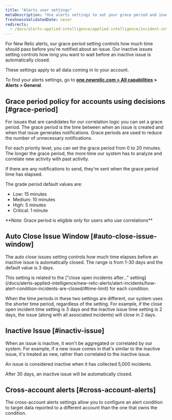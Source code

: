 ```yaml
---
title: "Alerts user settings"
metaDescription: "Use alerts settings to set your grace period and inactive issue time policies."
freshnessValidatedDate: never
redirects:
  - /docs/alerts-applied-intelligence/applied-intelligence/incident-intelligence/user-settings
---
```


For New Relic alerts, our grace period setting controls how much time should pass before you're notified about an issue. Our inactive issues setting controls how long you want to wait before an inactive issue is automatically closed.

These settings apply to all data coming in to your account.

To find your alerts settings, go to <DNT>**[one.newrelic.com > All capabilities](https://one.newrelic.com/all-capabilities) > Alerts > General**</DNT>.

## Grace period policy for accounts using decisions [#grace-period]

For issues that are candidates for our correlation logic you can set a grace period. The grace period is the time between when an issue is created and when that issue generates notifications. Grace periods are used to reduce the number of unnecessary notifications.

For each priority level, you can set the grace period from 0 to 20 minutes. The longer the grace period, the more time our system has to analyze and correlate new activity with past activity.

If there are any notifications to send, they're sent when the grace period time has elapsed.

The grade period default values are:

* Low: 15 minutes
* Medium: 10 minutes
* High: 5 minutes
* Critical: 1 minute

<DNT>
  **Note: Grace period is eligible only for users who use correlations**
</DNT>

## Auto Close Issue Window [#auto-close-issue-window]

The auto close issues setting controls how much time elapses before an inactive issue is automatically closed. The range is from 1-30 days and the default value is 3 days.

<Callout variant="tip">
  This setting is related to the ["close open incidents after..." setting](/docs/alerts-applied-intelligence/new-relic-alerts/alert-incidents/how-alert-condition-incidents-are-closed/#time-limit) for each condition.

  When the time periods in these two settings are different, our system uses the shorter time period, regardless of the setting. For example, if the close open incident time setting is 3 days and the inactive issue time setting is 2 days, the issue (along with all associated incidents) will close in 2 days.
</Callout>

## Inactive Issue [#inactiv-issue]

When an issue is inactive, it won't be aggregated or correlated by our system. For example, if a new issue comes in that's similar to the inactive issue, it's treated as new, rather than correlated to the inactive issue.

An issue is considered inactive when it has collected 5,000 incidents.

After 30 days, an inactive issue will be automatically closed.

## Cross-account alerts [#cross-account-alerts]

The cross-account alerts settings allow you to configure an alert condition to target data reported to a different account than the one that owns the condition.
